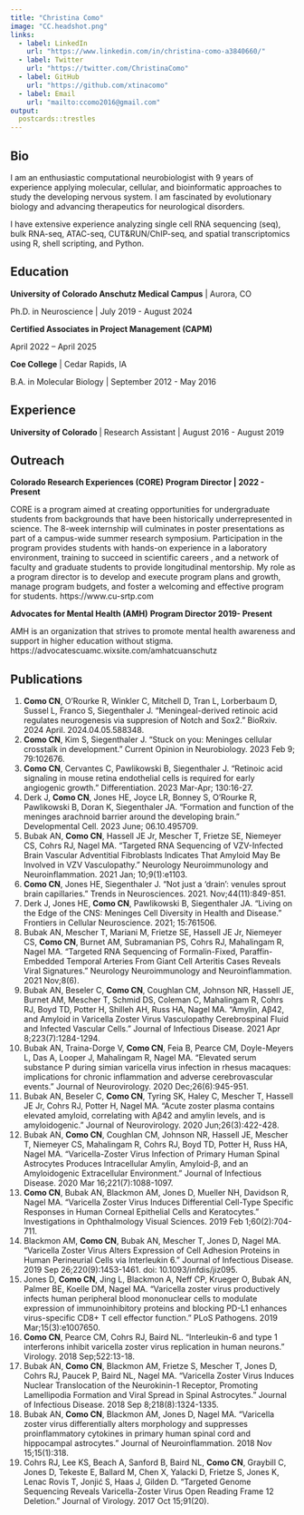 ```yaml
---
title: "Christina Como"
image: "CC.headshot.png"
links:
  - label: LinkedIn
    url: "https://www.linkedin.com/in/christina-como-a3840660/"
  - label: Twitter
    url: "https://twitter.com/ChristinaComo"
  - label: GitHub
    url: "https://github.com/xtinacomo"
  - label: Email
    url: "mailto:ccomo2016@gmail.com"
output:
  postcards::trestles
---
```

 
## Bio

I am an enthusiastic computational neurobiologist with 9 years of experience applying molecular, cellular, and bioinformatic approaches to study the developing nervous system. I am fascinated by evolutionary biology and advancing therapeutics for neurological disorders.

I have extensive experience analyzing single cell RNA sequencing (seq), bulk RNA-seq, ATAC-seq, CUT&RUN/ChIP-seq, and spatial transcriptomics using R, shell scripting, and Python.  


## Education

**University of Colorado Anschutz Medical Campus** | Aurora, CO

Ph.D. in Neuroscience | July 2019 - August 2024

**Certified Associates in Project Management (CAPM)**

April 2022 – April 2025 

**Coe College** | Cedar Rapids, IA

B.A. in Molecular Biology | September 2012 - May 2016


## Experience

**University of Colorado ** | Research Assistant | August 2016 - August 2019

## Outreach 
**Colorado Research Experiences (CORE)**
**Program Director | 2022 - Present**

CORE is a program aimed at creating opportunities for undergraduate students from backgrounds that have been historically underrepresented in science. The 8-week internship will culminates in poster presentations as part of a campus-wide summer research symposium. Participation in the program provides students with hands-on experience in a laboratory environment, training to succeed in scientific careers , and a network of faculty and graduate students to provide longitudinal mentorship. My role as a program director is to develop and execute program plans and growth, manage program budgets, and foster a welcoming and effective program for students. 
https://www.cu-srtp.com

**Advocates for Mental Health (AMH)**
**Program Director 2019- Present**

AMH is an organization that strives to promote mental health awareness and support in higher education without stigma. 
https://advocatescuamc.wixsite.com/amhatcuanschutz

## Publications 

1.  **Como CN**, O'Rourke R, Winkler C, Mitchell D, Tran L, Lorberbaum D, Sussel L, Franco S, Siegenthaler J. "Meningeal-derived retinoic acid regulates neurogenesis via suppresion of Notch and Sox2." BioRxiv. 2024 April. 2024.04.05.588348.
2.	**Como CN**, Kim S, Siegenthaler J. “Stuck on you: Meninges cellular crosstalk in development.” Current Opinion in Neurobiology. 2023 Feb 9; 79:102676.
3.	**Como CN**, Cervantes C, Pawlikowski B, Siegenthaler J. “Retinoic acid signaling in mouse retina endothelial cells is required for early angiogenic growth.” Differentiation. 2023 Mar-Apr; 130:16-27.
4.	Derk J, **Como CN**, Jones HE, Joyce LR, Bonney S, O’Rourke R, Pawlikowski B, Doran K, Siegenthaler JA. “Formation and function of the meninges arachnoid barrier around the developing brain.” Developmental Cell. 2023 June; 06.10.495709.
5.	Bubak AN, **Como CN**, Hassell JE Jr, Mescher T, Frietze SE, Niemeyer CS, Cohrs RJ, Nagel MA. “Targeted RNA Sequencing of VZV-Infected Brain Vascular Adventitial Fibroblasts Indicates That Amyloid May Be Involved in VZV Vasculopathy.” Neurology Neuroimmunology and Neuroinflammation. 2021 Jan; 10;9(1):e1103. 
6.	**Como CN**, Jones HE, Siegenthaler J. “Not just a ‘drain’: venules sprout brain capillaries." Trends in Neurosciences. 2021. Nov;44(11):849-851.
7.	Derk J, Jones HE, **Como CN**, Pawlikowski B, Siegenthaler JA. “Living on the Edge of the CNS: Meninges Cell Diversity in Health and Disease.” Frontiers in Cellular Neuroscience. 2021; 15:761506. 
8.	Bubak AN, Mescher T, Mariani M, Frietze SE, Hassell JE Jr, Niemeyer CS, **Como CN**, Burnet AM, Subramanian PS, Cohrs RJ, Mahalingam R, Nagel MA. “Targeted RNA Sequencing of Formalin-Fixed, Paraffin-Embedded Temporal Arteries From Giant Cell Arteritis Cases Reveals Viral Signatures.” Neurology Neuroimmunology and Neuroinflammation. 2021 Nov;8(6).
9.	Bubak AN, Beseler C, **Como CN**, Coughlan CM, Johnson NR, Hassell JE, Burnet AM, Mescher T, Schmid DS, Coleman C, Mahalingam R, Cohrs RJ, Boyd TD, Potter H, Shilleh AH, Russ HA, Nagel MA. “Amylin, Aβ42, and Amyloid in Varicella Zoster Virus Vasculopathy Cerebrospinal Fluid and Infected Vascular Cells.” Journal of Infectious Disease. 2021 Apr 8;223(7):1284-1294. 
10.	Bubak AN, Traina-Dorge V, **Como CN**, Feia B, Pearce CM, Doyle-Meyers L, Das A, Looper J, Mahalingam R, Nagel MA. “Elevated serum substance P during simian varicella virus infection in rhesus macaques: implications for chronic inflammation and adverse cerebrovascular events.” Journal of Neurovirology. 2020 Dec;26(6):945-951.
11.	Bubak AN, Beseler C, **Como CN**, Tyring SK, Haley C, Mescher T, Hassell JE Jr, Cohrs RJ, Potter H, Nagel MA. “Acute zoster plasma contains elevated amyloid, correlating with Aβ42 and amylin levels, and is amyloidogenic.” Journal of Neurovirology. 2020 Jun;26(3):422-428.
12.	Bubak AN, **Como CN**, Coughlan CM, Johnson NR, Hassell JE, Mescher T, Niemeyer CS, Mahalingam R, Cohrs RJ, Boyd TD, Potter H, Russ HA, Nagel MA. “Varicella-Zoster Virus Infection of Primary Human Spinal Astrocytes Produces Intracellular Amylin, Amyloid-β, and an Amyloidogenic Extracellular Environment.” Journal of Infectious Disease. 2020 Mar 16;221(7):1088-1097.
13.	**Como CN**, Bubak AN, Blackmon AM, Jones D, Mueller NH, Davidson R, Nagel MA. “Varicella Zoster Virus Induces Differential Cell-Type Specific Responses in Human Corneal Epithelial Cells and Keratocytes.” Investigations in Ophthalmology Visual Sciences. 2019 Feb 1;60(2):704-711.
14.	Blackmon AM, **Como CN**, Bubak AN, Mescher T, Jones D, Nagel MA. “Varicella Zoster Virus Alters Expression of Cell Adhesion Proteins in Human Perineurial Cells via Interleukin 6.” Journal of Infectious Disease. 2019 Sep 26;220(9):1453-1461. doi: 10.1093/infdis/jiz095.
15.	Jones D, **Como CN**, Jing L, Blackmon A, Neff CP, Krueger O, Bubak AN, Palmer BE, Koelle DM, Nagel MA. “Varicella zoster virus productively infects human peripheral blood mononuclear cells to modulate expression of immunoinhibitory proteins and blocking PD-L1 enhances virus-specific CD8+ T cell effector function.” PLoS Pathogens. 2019 Mar;15(3):e1007650.
16.	**Como CN**, Pearce CM, Cohrs RJ, Baird NL. “Interleukin-6 and type 1 interferons inhibit varicella zoster virus replication in human neurons.” Virology. 2018 Sep;522:13-18. 
17.	Bubak AN, **Como CN**, Blackmon AM, Frietze S, Mescher T, Jones D, Cohrs RJ, Paucek P, Baird NL, Nagel MA. “Varicella Zoster Virus Induces Nuclear Translocation of the Neurokinin-1 Receptor, Promoting Lamellipodia Formation and Viral Spread in Spinal Astrocytes.” Journal of Infectious Disease. 2018 Sep 8;218(8):1324-1335.
18.	Bubak AN, **Como CN**, Blackmon AM, Jones D, Nagel MA. “Varicella zoster virus differentially alters morphology and suppresses proinflammatory cytokines in primary human spinal cord and hippocampal astrocytes.” Journal of Neuroinflammation. 2018 Nov 15;15(1):318.
19.	Cohrs RJ, Lee KS, Beach A, Sanford B, Baird NL, **Como CN**, Graybill C, Jones D, Tekeste E, Ballard M, Chen X, Yalacki D, Frietze S, Jones K, Lenac Rovis T, Jonjić S, Haas J, Gilden D. “Targeted Genome Sequencing Reveals Varicella-Zoster Virus Open Reading Frame 12 Deletion.” Journal of Virology. 2017 Oct 15;91(20).




